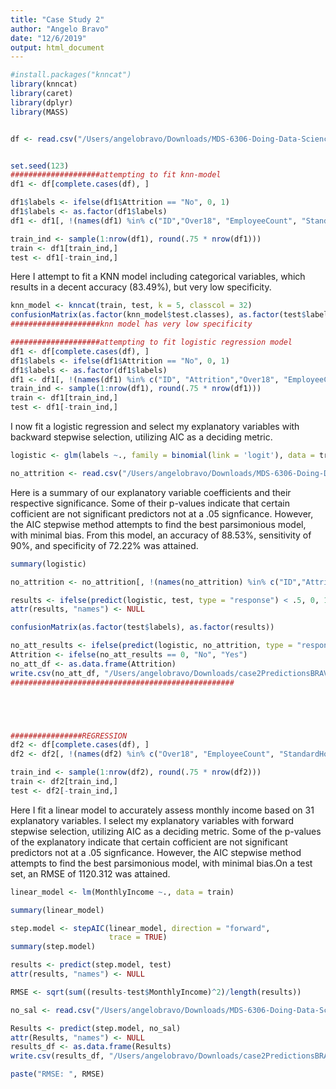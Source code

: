 ```yaml
---
title: "Case Study 2"
author: "Angelo Bravo"
date: "12/6/2019"
output: html_document
---
```


```r
#install.packages("knncat")
library(knncat)
library(caret)
library(dplyr)
library(MASS)


df <- read.csv("/Users/angelobravo/Downloads/MDS-6306-Doing-Data-Science-Fall-2019-Master-7/Unit 14 and 15 Case Study 2/CaseStudy2-data.csv", header = T)


set.seed(123)
####################attempting to fit knn-model
df1 <- df[complete.cases(df), ]

df1$labels <- ifelse(df1$Attrition == "No", 0, 1)
df1$labels <- as.factor(df1$labels)
df1 <- df1[, !(names(df1) %in% c("ID","Over18", "EmployeeCount", "StandardHours", "Attrition"))]

train_ind <- sample(1:nrow(df1), round(.75 * nrow(df1)))
train <- df1[train_ind,]
test <- df1[-train_ind,]
```




Here I attempt to fit a KNN model including categorical variables, which results in a decent accuracy (83.49%), but very low specificity. 
```r
knn_model <- knncat(train, test, k = 5, classcol = 32)
confusionMatrix(as.factor(knn_model$test.classes), as.factor(test$labels))
####################knn model has very low specificity
```

```r
####################attempting to fit logistic regression model
df1 <- df[complete.cases(df), ]
df1$labels <- ifelse(df1$Attrition == "No", 0, 1)
df1$labels <- as.factor(df1$labels)
df1 <- df1[, !(names(df1) %in% c("ID", "Attrition","Over18", "EmployeeCount", "StandardHours"))]
train_ind <- sample(1:nrow(df1), round(.75 * nrow(df1)))
train <- df1[train_ind,]
test <- df1[-train_ind,]
```





I now fit a logistic regression and select my explanatory variables with backward stepwise selection, utilizing AIC as a deciding metric. 
```r
logistic <- glm(labels ~., family = binomial(link = 'logit'), data = train) %>% stepAIC(trace = FALSE)

no_attrition <- read.csv("/Users/angelobravo/Downloads/MDS-6306-Doing-Data-Science-Fall-2019-Master-7/Unit 14 and 15 Case Study 2/CaseStudy2CompSet No Attrition.csv", header = T)
```






Here is a summary of our explanatory variable coefficients and their respective significance. Some of their p-values indicate that certain cofficient are not significant predictors not at a .05 signficance. However, the AIC stepwise method attempts to find the best parsimonious model, with minimal bias. From this model, an accuracy of 88.53%, sensitivity of 90%, and specificity of 72.22% was attained.
```r
summary(logistic)

no_attrition <- no_attrition[, !(names(no_attrition) %in% c("ID","Attrition","Over18", "EmployeeCount", "StandardHours"))]

results <- ifelse(predict(logistic, test, type = "response") < .5, 0, 1)
attr(results, "names") <- NULL

confusionMatrix(as.factor(test$labels), as.factor(results))
```


```r
no_att_results <- ifelse(predict(logistic, no_attrition, type = "response") <.5, 0, 1)
Attrition <- ifelse(no_att_results == 0, "No", "Yes")
no_att_df <- as.data.frame(Attrition)
write.csv(no_att_df, "/Users/angelobravo/Downloads/case2PredictionsBRAVO Attrition.csv", row.names = TRUE, quote = FALSE)
##################################################





################REGRESSION
df2 <- df[complete.cases(df), ]
df2 <- df2[, !(names(df2) %in% c("Over18", "EmployeeCount", "StandardHours", "ID"))]

train_ind <- sample(1:nrow(df2), round(.75 * nrow(df2)))
train <- df2[train_ind,]
test <- df2[-train_ind,]
```




Here I fit a linear model to accurately assess monthly income based on 31 explanatory variables. I select my explanatory variables with forward stepwise selection, utilizing AIC as a deciding metric. Some of the p-values of the explanatory indicate that certain cofficient are not significant predictors not at a .05 signficance. However, the AIC stepwise method attempts to find the best parsimonious model, with minimal bias.On a test set, an RMSE of 1120.312 was attained.
```r
linear_model <- lm(MonthlyIncome ~., data = train) 

summary(linear_model)

step.model <- stepAIC(linear_model, direction = "forward", 
                      trace = TRUE)
summary(step.model)

results <- predict(step.model, test)
attr(results, "names") <- NULL

RMSE <- sqrt(sum((results-test$MonthlyIncome)^2)/length(results))

no_sal <- read.csv("/Users/angelobravo/Downloads/MDS-6306-Doing-Data-Science-Fall-2019-Master-7/Unit 14 and 15 Case Study 2/CaseStudy2CompSet No Salary.csv",header = T)

Results <- predict(step.model, no_sal)
attr(Results, "names") <- NULL
results_df <- as.data.frame(Results)
write.csv(results_df, "/Users/angelobravo/Downloads/case2PredictionsBRAVO Salary.csv", row.names = TRUE, quote = FALSE)

paste("RMSE: ", RMSE)
```
